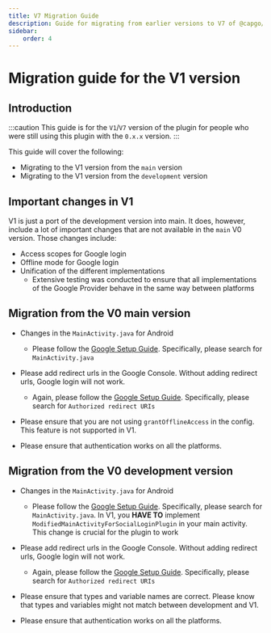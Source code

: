 ```yaml
---
title: V7 Migration Guide
description: Guide for migrating from earlier versions to V7 of @capgo/capacitor-social-login
sidebar:
    order: 4
---
```


# Migration guide for the V1 version

## Introduction

:::caution
This guide is for the `V1`/`V7` version of the plugin for people who were still using this plugin with the `0.x.x` version.
:::

This guide will cover the following:

- Migrating to the V1 version from the `main` version
- Migrating to the V1 version from the `development` version

## Important changes in V1

V1 is just a port of the development version into main. It does, however, include a lot of important changes that are not available in the `main` V0 version. Those changes include:

- Access scopes for Google login
- Offline mode for Google login
- Unification of the different implementations
  - Extensive testing was conducted to ensure that all implementations of the Google Provider behave in the same way between platforms

## Migration from the V0 main version

- Changes in the `MainActivity.java` for Android
  - Please follow the [Google Setup Guide](/docs/plugins/social-login/google/android/). Specifically, please search for `MainActivity.java`

- Please add redirect urls in the Google Console. Without adding redirect urls, Google login will not work.
  - Again, please follow the [Google Setup Guide](/docs/plugins/social-login/google/android/). Specifically, please search for `Authorized redirect URIs`

- Please ensure that you are not using `grantOfflineAccess` in the config. This feature is not supported in V1.

- Please ensure that authentication works on all the platforms.

## Migration from the V0 development version

- Changes in the `MainActivity.java` for Android
  - Please follow the [Google Setup Guide](/docs/plugins/social-login/google/android/). Specifically, please search for `MainActivity.java`. In V1, you **HAVE TO** implement `ModifiedMainActivityForSocialLoginPlugin` in your main activity. This change is crucial for the plugin to work

- Please add redirect urls in the Google Console. Without adding redirect urls, Google login will not work.
  - Again, please follow the [Google Setup Guide](/docs/plugins/social-login/google/android/). Specifically, please search for `Authorized redirect URIs`

- Please ensure that types and variable names are correct. Please know that types and variables might not match between development and V1.

- Please ensure that authentication works on all the platforms.
